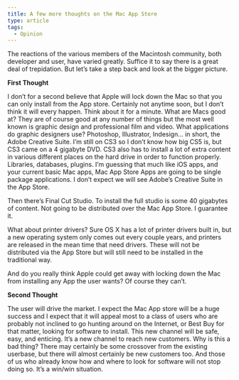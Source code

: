 ```yaml
---
title: A few more thoughts on the Mac App Store
type: article
tags:
  - Opinion
---
```


The reactions of the various members of the Macintosh community, both developer and user, have varied greatly. Suffice it to say there is a great deal of trepidation. But let’s take a step back and look at the bigger picture.

**First Thought**

I don’t for a second believe that Apple will lock down the Mac so that you can only install from the App store. Certainly not anytime soon, but I don’t think it will every happen. Think about it for a minute. What are Macs good at? They are of course good at any number of things but the most well known is graphic design and professional film and video. What applications do graphic designers use? Photoshop, Illustrator, Indesign… in short, the Adobe Creative Suite. I’m still on CS3 so I don’t know how big CS5 is, but CS3 came on a 4 gigabyte DVD. CS3 also has to install a lot of extra content in various different places on the hard drive in order to function properly. Libraries, databases, plugins. I’m guessing that much like iOS apps, and your current basic Mac apps, Mac App Store Apps are going to be single package applications. I don’t expect we will see Adobe’s Creative Suite in the App Store.

Then there’s Final Cut Studio. To install the full studio is some 40 gigabytes of content. Not going to be distributed over the Mac App Store. I guarantee it.

What about printer drivers? Sure OS X has a lot of printer drivers built in, but a new operating system only comes out every couple years, and printers are released in the mean time that need drivers. These will not be distributed via the App Store but will still need to be installed in the traditional way.

And do you really think Apple could get away with locking down the Mac from installing any App the user wants? Of course they can’t.

**Second Thought**

The user will drive the market. I expect the Mac App store will be a huge success and I expect that it will appeal most to a class of users who are probably not inclined to go hunting around on the Internet, or Best Buy for that matter, looking for software to install. This new channel will be safe, easy, and enticing. It’s a new channel to reach new customers. Why is this a bad thing? There may certainly be some crossover from the existing userbase, but there will almost certainly be new customers too. And those of us who already know how and where to look for software will not stop doing so. It’s a win/win situation.

